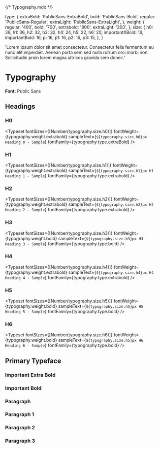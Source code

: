 {/* Typography.mdx */}


<Meta title="Typography" />

  type: {
    extraBold: 'PublicSans-ExtraBold',
    bold: 'PublicSans-Bold',
    regular: 'PublicSans-Regular',
    extraLight: 'PublicSans-ExtraLight',
  },
  weight: {
    regular: '400',
    bold: '700',
    extrabold: '800',
    extraLight: '200',
  },
  size: {
    h0: 36,
    h1: 36,
    h2: 32,
    h3: 32,
    h4: 24,
    h5: 22,
    h6: 20,
    importantXBold: 16,
    importantBold: 16,
    p: 16,
    p1: 16,
    p2: 15,
    p3: 15,
  },
}

  'Lorem ipsum dolor sit amet consectetur. Consectetur felis fermentum eu nunc elit imperdiet. Aenean porta sem sed nulla rutrum orci morbi non. Sollicitudin proin lorem magna ultrices gravida sem donec.'

# Typography

**Font:** Public Sans

## Headings

### H0

<Typeset
  fontSizes={[Number(typography.size.h0)]}
  fontWeight={typography.weight.extrabold}
  sampleText={`${typography.size.h0}px  Heading 0 - Sample`}
  fontFamily={typography.type.extraBold}
/>

### H1

<Typeset
  fontSizes={[Number(typography.size.h1)]}
  fontWeight={typography.weight.extrabold}
  sampleText={`${typography.size.h1}px H1 Heading 1 - Sample`}
  fontFamily={typography.type.extrabold}
/>

### H2

<Typeset
  fontSizes={[Number(typography.size.h2)]}
  fontWeight={typography.weight.extrabold}
  sampleText={`${typography.size.h2}px H2 Heading 2 - Sample`}
  fontFamily={typography.type.extrabold}
/>

### H3

<Typeset
  fontSizes={[Number(typography.size.h3)]}
  fontWeight={typography.weight.bold}
  sampleText={`${typography.size.h3}px H3 Heading 3 - Sample`}
  fontFamily={typography.type.bold}
/>

### H4

<Typeset
  fontSizes={[Number(typography.size.h4)]}
  fontWeight={typography.weight.extrabold}
  sampleText={`${typography.size.h4}px H4 Heading 4 - Sample`}
  fontFamily={typography.type.extrabold}
/>

### H5

<Typeset
  fontSizes={[Number(typography.size.h5)]}
  fontWeight={typography.weight.bold}
  sampleText={`${typography.size.h5}px H5 Heading 5 - Sample`}
  fontFamily={typography.type.bold}
/>

### H6

<Typeset
  fontSizes={[Number(typography.size.h6)]}
  fontWeight={typography.weight.bold}
  sampleText={`${typography.size.h5}px H6 Heading 6 - Sample`}
  fontFamily={typography.type.bold}
/>

## Primary Typeface

### Important Extra Bold

<Typeset
  fontSizes={[Number(typography.size.paragraph)]}
  fontWeight={typography.weight.extraBold}
  sampleText={SampleText}
  fontFamily={typography.type.extraBold}
/>

### Important Bold

<Typeset
  fontSizes={[Number(typography.size.paragraph)]}
  fontWeight={typography.weight.bold}
  sampleText={SampleText}
  fontFamily={typography.type.bold}
/>

### Paragraph

<Typeset
  fontSizes={[Number(typography.size.p)]}
  fontWeight={typography.weight.p}
  sampleText={SampleText}
  fontFamily={typography.type.regular}
/>

### Paragraph 1

<Typeset
  fontSizes={[Number(typography.size.p1)]}
  fontWeight={typography.weight.regular}
  sampleText={SampleText}
  fontFamily={typography.type.regular}
/>

### Paragraph 2

<Typeset
  fontSizes={[Number(typography.size.p2)]}
  fontWeight={typography.weight.regular}
  sampleText={SampleText}
  fontFamily={typography.type.regular}
/>

### Paragraph 3

<Typeset
  fontSizes={[Number(typography.size.p3)]}
  fontWeight={typography.weight.extraLight}
  sampleText={SampleText}
  fontFamily={typography.type.extraLight}
/>
